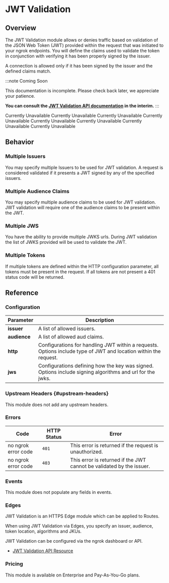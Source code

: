 
# JWT Validation

## Overview

The JWT Validation module allows or denies traffic based on validation of the JSON Web Token (JWT) provided within the request that
was initiated to your ngrok endpoints. You will define the claims used to validate the token in conjunction with verifying it has been properly signed by the issuer.

A connection is allowed only if it has been signed by the issuer and the defined claims match.

:::note Coming Soon

This documentation is incomplete. Please check back later, we appreciate your
patience.

**You can consult the [JWT Validation API documentation](https://ngrok.com/docs/api/resources/edge-route-jwt-validation-module/) in the interim.**
:::

<Tabs groupId="connectivity" queryString="cty">
	<TabItem value="agent-cli" label="Agent CLI" default>
		Currently Unavailable
	</TabItem>
	<TabItem value="agent-config" label="Agent Config">
		Currently Unavailable
	</TabItem>
	<TabItem value="ssh" label="SSH">
		Currently Unavailable
	</TabItem>
	<TabItem value="go-sdk" label="Go">
		Currently Unavailable
	</TabItem>
	<TabItem value="javascript-sdk" label="Javascript">
		Currently Unavailable
	</TabItem>
	<TabItem value="python-sdk" label="Python">
		Currently Unavailable
	</TabItem>
	<TabItem value="rust-sdk" label="Rust">
		Currently Unavailable
	</TabItem>
	<TabItem value="k8s" label="Kubernetes Controller">
		Currently Unavailable
	</TabItem>
</Tabs>

## Behavior

### Multiple Issuers

You may specify multiple Issuers to be used for JWT validation. A request
is considered validated if it presents a JWT signed by any of the
specified issuers.

### Multiple Audience Claims

You may specify multiple audience claims to be used for JWT validation. JWT validation will require one of the audience claims to be present within the JWT.

### Multiple JWS

You have the ability to provide multiple JWKS urls. During JWT validation the list of JWKS provided will be used to validate the JWT.

### Multiple Tokens

If multiple tokens are defined within the HTTP configuration parameter, all tokens must be present in the request. If all tokens are not present a 401 status code will be returned.

## Reference

### Configuration

| Parameter    | Description                                                                                                     |
| ------------ | --------------------------------------------------------------------------------------------------------------- |
| **issuer**   | A list of allowed issuers.                                                                                      |
| **audience** | A list of allowed aud claims.                                                                                   |
| **http**     | Configurations for handling JWT within a requests. Options include type of JWT and location within the request. |
| **jws**      | Configurations defining how the key was signed. Options include signing algorithms and url for the jwks.        |

### Upstream Headers {#upstream-headers}

This module does not add any upstream headers.

### Errors

| Code                | HTTP Status | Error                                                                |
| ------------------- | ----------- | -------------------------------------------------------------------- |
| no ngrok error code | `401`       | This error is returned if the request is unauthorized.               |
| no ngrok error code | `403`       | This error is returned if the JWT cannot be validated by the issuer. |

### Events

This module does not populate any fields in events.

### Edges

JWT Validation is an HTTPS Edge module which can be applied to Routes.

When using JWT Validation via Edges, you specify an issuer, audience, token location, algorithms and JKUs.

JWT Validation can be configured via the ngrok dashboard or API.

- [JWT Validation API Resource](https://ngrok.com/docs/api/resources/edge-route-jwt-validation-module/)

### Pricing

This module is available on Enterprise and Pay-As-You-Go plans.
